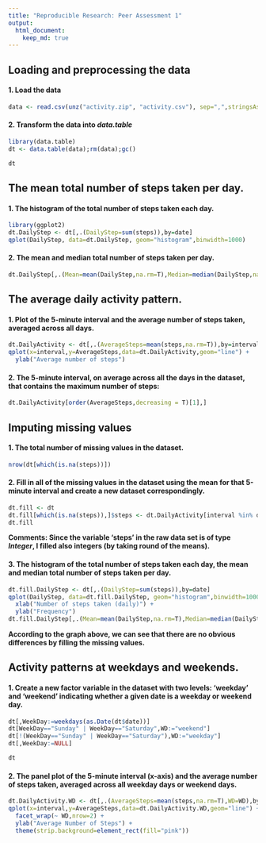 ```yaml
---
title: "Reproducible Research: Peer Assessment 1"
output: 
  html_document:
    keep_md: true
---
```



## Loading and preprocessing the data
#### 1. Load the data
```r
data <- read.csv(unz("activity.zip", "activity.csv"), sep=",",stringsAsFactors=FALSE)
```

#### 2. Transform the data into _data.table_
```r
library(data.table)
dt <- data.table(data);rm(data);gc()
```
```r
dt
```

## The mean total number of steps taken per day.
#### 1. The histogram of the total number of steps taken each day.
```r
library(ggplot2)
dt.DailyStep <- dt[,.(DailyStep=sum(steps)),by=date]
qplot(DailyStep, data=dt.DailyStep, geom="histogram",binwidth=1000)
```

#### 2. The mean and median total number of steps taken per day.
```r
dt.DailyStep[,.(Mean=mean(DailyStep,na.rm=T),Median=median(DailyStep,na.rm=T))]
```

## The average daily activity pattern.
#### 1. Plot of the 5-minute interval and the average number of steps taken, averaged across all days.
```r
dt.DailyActivity <- dt[,.(AverageSteps=mean(steps,na.rm=T)),by=interval]
qplot(x=interval,y=AverageSteps,data=dt.DailyActivity,geom="line") +
  ylab("Average number of steps")
```

#### 2. The 5-minute interval, on average across all the days in the dataset, that contains the maximum number of steps:  
```r
dt.DailyActivity[order(AverageSteps,decreasing = T)[1],]
```

## Imputing missing values
#### 1. The total number of missing values in the dataset.
```r
nrow(dt[which(is.na(steps))])
```


#### 2. Fill in all of the missing values in the dataset using the mean for that 5-minute interval and create a new dataset correspondingly.

```r
dt.fill <- dt
dt.fill[which(is.na(steps)),]$steps <- dt.DailyActivity[interval %in% dt[which(is.na(steps)),interval],AverageSteps]
dt.fill
```
**Comments: Since the variable 'steps' in the raw data set is of type _Integer_, I filled also integers (by taking round of the means).**

#### 3. The histogram of the total number of steps taken each day, the mean and median total number of steps taken per day. 
```r
dt.fill.DailyStep <- dt[,.(DailyStep=sum(steps)),by=date]
qplot(DailyStep, data=dt.fill.DailyStep, geom="histogram",binwidth=1000) +
  xlab("Number of steps taken (daily)") +
  ylab("Frequency")
dt.fill.DailyStep[,.(Mean=mean(DailyStep,na.rm=T),Median=median(DailyStep,na.rm=T))]
```
**According to the graph above, we can see that there are no obvious differences by filling the missing values.**

## Activity patterns at weekdays and weekends.
#### 1. Create a new factor variable in the dataset with two levels: 'weekday' and 'weekend' indicating whether a given date is a weekday or weekend day.
```r
dt[,WeekDay:=weekdays(as.Date(dt$date))]
dt[WeekDay=="Sunday" | WeekDay=="Saturday",WD:="weekend"]
dt[!(WeekDay=="Sunday" | WeekDay=="Saturday"),WD:="weekday"]
dt[,WeekDay:=NULL]
```
```r
dt
```
#### 2. The panel plot of the 5-minute interval (x-axis) and the average number of steps taken, averaged across all weekday days or weekend days.
```r
dt.DailyActivity.WD <- dt[,.(AverageSteps=mean(steps,na.rm=T),WD=WD),by=interval]
qplot(x=interval,y=AverageSteps,data=dt.DailyActivity.WD,geom="line") +
  facet_wrap(~ WD,nrow=2) +
  ylab("Average Number of Steps") +
  theme(strip.background=element_rect(fill="pink"))
```
